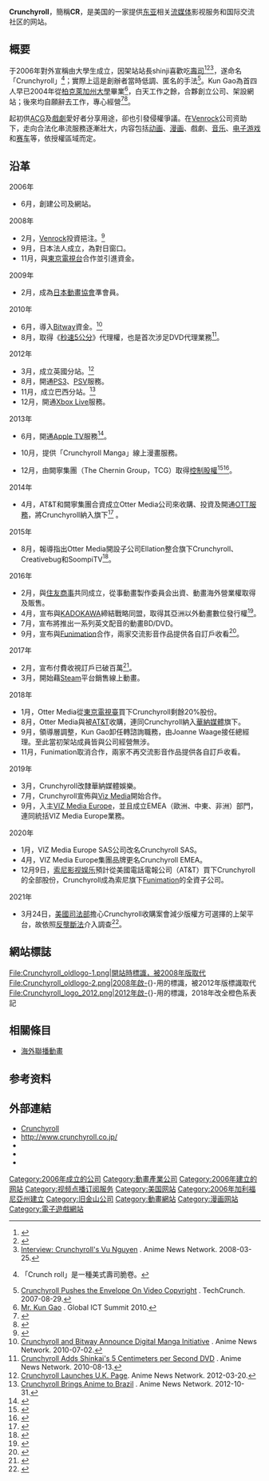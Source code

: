 {{noteTA
|G1=IT
}}
{{Infobox website
| name = Crunchyroll
| logo = Crunchyroll.svg
| company_type = [[子公司|子公司]]
| type = <!-- or: | website_type = -->
| language = [[英語|英語]]<br>[[西班牙語|西班牙語]]<br>[[法語|法語]]<br>[[葡萄牙語|葡萄牙語]]<br>[[阿拉伯語|阿拉伯語]]<br>[[義大利語|義大利語]]<br>[[德語|德語]]<br>[[俄語|俄語]]
| founded = {{Start date and age|2006|5|15}}
| predecessor = [[Funimation|Funimation]]
| location_city = [[加州|加州]][[舊金山|舊金山]]
| location_country = {{USA}}
| country_of_origin = {{USA}}
| area_served = 全球
| founder = {{le|福永元|Gen Fukunaga}}<br>{{le|辛蒂·布倫南|Cindy Brennan}}<br>Kun Gao<ref name="founders"/><ref name="technobezz.com">{{cite web|date=June 16, 2020|title=How to change language on Crunchyroll|url=https://www.technobezz.com/how-to-change-language-on-crunchyroll/|access-date=July 27, 2020|website=Technobezz|language=en-US|archive-date=July 27, 2020|archive-url=https://web.archive.org/web/20200727233220/https://www.technobezz.com/how-to-change-language-on-crunchyroll/|url-status=live}}</ref><br>James Lin<ref name="founders">{{cite news|title=Now Playing:Anime Online|language=en|work=Forbes|url=https://www.forbes.com/2009/08/04/online-anime-video-technology-e-gang-09-japan.html#18aa3f54576a|date=August 5, 2009|access-date=July 27, 2020|archive-date=July 27, 2020|archive-url=https://web.archive.org/web/20200727233215/https://www.forbes.com/2009/08/04/online-anime-video-technology-e-gang-09-japan.html#18aa3f54576a|url-status=live}}</ref><ref name="technobezz.com" /><br/>Brandon Ooi<ref name="founders"/><br/>Vu Nguyen<ref>{{cite web|title=Anime Brand Crunchyroll Shows The Potential Niche Streaming Scale|language=en|url=https://www.thedrum.com/news/2020/04/21/anime-brand-crunchyroll-shows-the-potential-niche-streaming-scale|access-date=August 14, 2020|archive-date=November 27, 2020|archive-url=https://web.archive.org/web/20201127150226/https://www.thedrum.com/news/2020/04/21/anime-brand-crunchyroll-shows-the-potential-niche-streaming-scale|url-status=live}}</ref><ref>{{cite web |title=Interview: Crunchyroll's Vu Nguyen |url=https://www.animenewsnetwork.com/interview/2008-03-25/vu-nguyen |access-date=August 14, 2020 |archive-date=January 25, 2022 |archive-url=https://web.archive.org/web/20220125083626/https://www.animenewsnetwork.com/interview/2008-03-25/vu-nguyen |url-status=live }}</ref>
| key_people = Rahul Purini（[[首席执行官|首席执行官]]）<br /> Asa Suehira（[[首席内容官|首席内容官]]）
| industry = {{hlist|[[日本动画|日本动画]]|[[日本漫畫|日本漫畫]]|[[日本電視劇|日本電視劇]]|[[电影|电影]]|[[日本电影|日本]]／[[東亞電影|東亞電影]]|{{le|家庭影音|Home video}}|{{le|商品政策|merchandising}}}}
| products = {{flatlist|
* [[流媒体|流媒体]] 
* [[隨選視訊|隨選視訊]]
* [[数字发行|数字发行]] 
}}
| services = {{flatlist|
* 劇集製作
* 劇集傳播
* 電視節目製作
* 電視節目傳播
}}
| parent = {{le|Otter Media}}（2014－2021）<br>[[索尼影視娛樂|索尼影視娛樂]]（2021－）<br>[[Aniplex|Aniplex]]（[[日本索尼音樂娛樂|日本索尼音樂娛樂]]旗下，2021－）
| divisions = Crunchyroll Manga (UK) Ltd.<br>{{le|Madman Anime}}<br>{{le|Crunchyroll EMEA}}<br>Crunchyroll Films<br/>Crunchyroll Studios<ref name="auto">{{cite web|url=https://variety.com/2018/digital/news/ellation-studios-crunchyroll-originals-high-guardian-spice-1202912537/|title=AT&T's Ellation Launches Studios in Burbank and Tokyo to Produce Crunchyroll Originals|first=Janko|last=Roettgers|date=August 22, 2018|website=variety.com|access-date=March 27, 2020|archive-date=June 5, 2020|archive-url=https://web.archive.org/web/20200605193454/https://variety.com/2018/digital/news/ellation-studios-crunchyroll-originals-high-guardian-spice-1202912537/|url-status=live}}</ref><ref>{{Cite web|url=https://www.awn.com/animationworld/marge-dean-brings-anime-and-inclusion-together-crunchyroll-studios|title=Marge Dean Brings Anime and Inclusion Together at Crunchyroll Studios|website=Animation World Network|access-date=March 27, 2020|archive-date=December 4, 2019|archive-url=https://web.archive.org/web/20191204075838/https://www.awn.com/animationworld/marge-dean-brings-anime-and-inclusion-together-crunchyroll-studios|url-status=live}}</ref><br/>Crunchyroll Games, LLC<br/>{{le|Wakanim}}<br/>{{le|VRV (串流服務)|VRV (streaming service)|VRV}}
| url = {{URL|https://www.crunchyroll.com}}
| registration = 可選
| num_users = {{increase}} 1.2億（2021）<br>（500萬付費用戶）<ref name="members">{{cite web|last=Pineda|first=Rafael Antonio|title=Crunchyroll Surpasses 5 Million Subscribers|url=https://www.animenewsnetwork.com/daily-briefs/2021-08-04/crunchyroll-surpasses-5-million-subscribers/.175871|access-date=August 4, 2021|website=Anime News Network|language=en-us|archive-date=August 4, 2021|archive-url=https://web.archive.org/web/20210804054846/https://www.animenewsnetwork.com/daily-briefs/2021-08-04/crunchyroll-surpasses-5-million-subscribers/.175871|url-status=live}}</ref>
| current_status = 運作中
}}

'''Crunchyroll'''，簡稱'''CR'''，是美国的一家提供[[东亚|东亚]]相关[[流媒体|流媒体]]影视服务和国际交流社区的网站。

==概要==
于2006年對外宣稱由大學生成立，因架站站長shinji喜歡吃[[壽司|壽司]]<ref>{{Cite web |url=http://www.crunchyroll.com/user/shinji |title=Crunchyroll - shinji - Profile Info |accessdate=2013-05-24 |archive-date=2013-05-24 |archive-url=https://web.archive.org/web/20130524061210/http://www.crunchyroll.com/user/shinji |dead-url=no }}</ref><ref>{{Cite web |title=Founder |date= |url=http://wiki.crunchyroll.com/Founder |accessdate= |archiveurl=https://web.archive.org/web/20090130070834/http://wiki.crunchyroll.com/Founder |publisher=WIKIROLL! |archivedate=2009-01-30 |language= |deadurl=yes }}</ref><ref>[http://www.animenewsnetwork.com/interview/2008-03-25/vu-nguyen Interview: Crunchyroll's Vu Nguyen] {{Wayback|url=http://www.animenewsnetwork.com/interview/2008-03-25/vu-nguyen |date=20130601132333 }}. Anime News Network. 2008-03-25.</ref>，遂命名「Crunchyroll」<ref>{{Cite web |title=About |date= |url=http://www.crunchyroll.com/about |accessdate= |archiveurl=https://web.archive.org/web/20060831165655/http://www.crunchyroll.com/about |publisher=Crunchyroll |archivedate=2006-08-31 |language= |deadurl=yes }} 「Crunch roll」是一種美式壽司脆卷。</ref>；實際上這是創辦者當時低調、匿名的手法<ref>[http://techcrunch.com/2007/08/29/crunchyroll-pushes-the-envelope-on-video-copyright/ Crunchyroll Pushes the Envelope On Video Copyright] {{Wayback|url=http://techcrunch.com/2007/08/29/crunchyroll-pushes-the-envelope-on-video-copyright/ |date=20130528125329 }}. TechCrunch. 2007-08-29.</ref>。Kun Gao為首四人早已2004年從[[柏克萊加州大學|柏克萊加州大學]]畢業<ref>[http://www.ict-summit.jp/2010/en/speakers/index.html#sp6b-4 Mr. Kun Gao] {{Wayback|url=http://www.ict-summit.jp/2010/en/speakers/index.html#sp6b-4 |date=20130516181104 }}. Global ICT Summit 2010.</ref>，白天工作之餘，合夥創立公司、架設網站；後來均自願辭去工作，專心經營<ref>{{Cite web |title=Eta Kappa Nu, Mu Chapter HKN Officers - Fall 2003 |date= |url=http://hkn.eecs.berkeley.edu/about/muchapterofficers-fa03.shtml |accessdate= |archiveurl=https://web.archive.org/web/20080719074022/http://hkn.eecs.berkeley.edu/about/muchapterofficers-fa03.shtml |publisher=UC Berkeley |archivedate=2008-07-19 |language= |deadurl=yes }}</ref><ref name=icv2>{{cite web|url=http://www.icv2.com/articles/news/13922.html|title=Crunchyroll CEO: Making Online Anime Pay|publisher=ICv2|date=2008-12-15|accessdate=2008-12-15|archive-date=2008-12-17|archive-url=https://web.archive.org/web/20081217101508/http://www.icv2.com./articles/news/13922.html|dead-url=yes}}</ref>。

起初供[[ACG|ACG]]及[[戲劇|戲劇]]愛好者分享用途，卻也引發侵權爭議。在[[Venrock|Venrock]]公司资助下，走向合法化串流服務逐漸壯大，内容包括[[动画|动画]]、[[漫画|漫画]]、戲劇、[[音乐|音乐]]、[[电子游戏|电子游戏]]和[[赛车|赛车]]等，依授權區域而定。

==沿革==
;2006年
*6月，創建公司及網站。

;2008年
*2月，[[Venrock|Venrock]]投資挹注。{{r|icv2}}<ref>{{cite web|url=http://venrock.com/index.cfm?fuseaction=content.contentDetail&id=9404|title=Venrock|publisher=Venrock.com|year=2008|accessdate=2008|deadurl=yes|archiveurl=https://web.archive.org/web/20111007223822/http://venrock.com/index.cfm?fuseaction=content.contentDetail&id=9404|archivedate=2011-10-07}}</ref>
*9月，日本法人{{nihongo|「Crunchyroll株式會社」|クランチロール株式会社|Crunchyroll Kabushiki Kaisha}}成立，為對日窗口。
*11月，與[[東京電視台|東京電視台]]合作並引進資金。

;2009年
*2月，成為[[日本動畫協會|日本動畫協會]]準會員。

;2010年
*6月，導入[[Bitway|Bitway]]資金。<ref>[http://www.animenewsnetwork.com/press-release/2010-07-02/crunchyroll-bitway-announce-digital-initiative Crunchyroll and Bitway Announce Digital Manga Initiative] {{Wayback|url=http://www.animenewsnetwork.com/press-release/2010-07-02/crunchyroll-bitway-announce-digital-initiative |date=20140120024757 }}. Anime News Network. 2010-07-02.</ref>
*8月，取得《[[秒速5公分|秒速5公分]]》代理權，也是首次涉足DVD代理業務<ref>[http://www.animenewsnetwork.com/news/2010-08-13/crunchyroll-adds-shinkai-5-centimeters-per-second-dvd Crunchyroll Adds Shinkai's 5 Centimeters per Second DVD] {{Wayback|url=http://www.animenewsnetwork.com/news/2010-08-13/crunchyroll-adds-shinkai-5-centimeters-per-second-dvd |date=20100815000334 }}. Anime News Network. 2010-08-13.</ref>。

;2012年
*3月，成立英國分站。<ref>[http://www.animenewsnetwork.co.uk/news/2012-03-20/crunchyroll-launches-u.k-page Crunchyroll Launches U.K. Page]{{Dead link|date=2019年5月 |bot=InternetArchiveBot |fix-attempted=yes }}. Anime News Network. 2012-03-20.</ref>
*8月，開通[[PS3|PS3]]、[[PlayStation_Vita|PSV]]服務。
*11月，成立巴西分站。<ref>[http://www.animenewsnetwork.com/press-release/2012-10-31/crunchyroll-brings-anime-to-brazil Crunchyroll Brings Anime to Brazil] {{Wayback|url=http://www.animenewsnetwork.com/press-release/2012-10-31/crunchyroll-brings-anime-to-brazil |date=20121204000013 }}. Anime News Network. 2012-10-31.</ref>
*12月，開通[[Xbox_Live|Xbox Live]]服務。

;2013年
*6月，開通[[Apple_TV|Apple TV]]服務<ref>{{cite web|url=http://www.apple.com/pr/library/2013/06/19HBO-GO-WatchESPN-Come-to-Apple-TV.html|title=HBO GO & WatchESPN Come to Apple TV|publisher=[[Apple_Inc.|Apple Inc.]]|date=2013-06-19|accessdate=|archive-date=2013-06-29|archive-url=https://web.archive.org/web/20130629030415/http://www.apple.com/pr/library/2013/06/19HBO-GO-WatchESPN-Come-to-Apple-TV.html|dead-url=no}}</ref>。

*10月，提供「Crunchyroll Manga」線上漫畫服務。

*12月，由闕寧集團（The Chernin Group，TCG）取得[[控制股權|控制股權]]<ref>{{cite news |url=http://www.deadline.com/2013/12/peter-chernin-takes-control-of-anime-provider-crunchyroll/ |work=Deadline.com |first=David |last=Lieberman |title=Peter Chernin Takes Control Of Anime Provider Crunchyroll |date=2013-12-02 |accessdate=2014-01-14 |archive-date=2013-12-04 |archive-url=https://web.archive.org/web/20131204211510/http://www.deadline.com/2013/12/peter-chernin-takes-control-of-anime-provider-crunchyroll/ |dead-url=no }}</ref><ref>{{cite news |url=http://www.reuters.com/article/2013/12/02/us-chernin-crunchyroll-idUSBRE9B10X320131202 |work=Reuters |first=Ronald |last=Glover |title=Chernin buys anime site Crunchyroll to expand online video assets |date=2013-12-02 |accessdate=2014-01-14 |archive-date=2014-01-14 |archive-url=https://web.archive.org/web/20140114002850/http://www.reuters.com/article/2013/12/02/us-chernin-crunchyroll-idUSBRE9B10X320131202 |dead-url=no }}</ref>。

;2014年
*4月，AT&T和闕寧集團合資成立Otter Media公司來收購、投資及開通[[OTT服務|OTT服務]]，將Crunchyroll納入旗下<ref>{{cite news |url=http://variety.com/2014/digital/news/att-chernin-groups-otter-media-online-video-venture-acquires-creativebug-for-10-mil-1201261983/ |work=[[Variety_(magazine)|Variety]] |first=Todd |last=Spangler |title=AT&T-Chernin Group’s Otter Media Online-Video Venture Acquires Creativebug for $10 Mil |date=2014-07-14 |accessdate=2016-04-12 |archive-date=2016-04-22 |archive-url=https://web.archive.org/web/20160422144136/http://variety.com/2014/digital/news/att-chernin-groups-otter-media-online-video-venture-acquires-creativebug-for-10-mil-1201261983/ |dead-url=no }}</ref> 。

;2015年
*8月，報導指出Otter Media開設子公司Ellation整合旗下Crunchyroll、Creativebug和SoompiTV<ref>{{cite news |url=http://variety.com/2015/digital/news/ellation-otter-media-att-peter-chernin-group-1201555464/ |work=Variety |first=Janko |last=Roettgers |title=Chernin, AT&T Set Brand for New Online Video Venture: Ellation |date=2015-08-03 |accessdate=2016-04-12 |archive-date=2016-04-16 |archive-url=https://web.archive.org/web/20160416125304/http://variety.com/2015/digital/news/ellation-otter-media-att-peter-chernin-group-1201555464/ |dead-url=no }}</ref>。

;2016年
*2月，與[[住友商事|住友商事]]共同成立{{nihongo|Crunchyroll SC Anime Fund株式會社|クランチロールSCアニメファンド株式会社}}，從事動畫製作委員会出資、動畫海外營業權取得及販售。
*4月，宣布與[[KADOKAWA|KADOKAWA]]締結戰略同盟，取得其亞洲以外動畫數位發行權<ref>{{cite web|url=http://www.crunchyroll.com/anime-press-release/2016/04/10/crunchyroll-and-kadokawa-enter-into-strategic-alliance|title=Crunchyroll and KADOKAWA Enter into Strategic Alliance|publisher=Crunchyroll|date=2016-04-11|accessdate=2016-04-12|archive-date=2016-04-13|archive-url=https://web.archive.org/web/20160413235835/http://www.crunchyroll.com/anime-press-release/2016/04/10/crunchyroll-and-kadokawa-enter-into-strategic-alliance|dead-url=no}}</ref>。
*7月，宣布將推出一系列英文配音的動畫BD/DVD。
*9月，宣布與[[Funimation|Funimation]]合作，兩家交流影音作品提供各自訂戶收看<ref>{{cite web|url=http://www.animenewsnetwork.com/news/2016-09-08/crunchyroll-funimation-announce-partnership-to-share-content-via-streaming-home-video-est/.106234|title=Crunchyroll, Funimation Announce Partnership to Share Content Via Streaming, Home Video, Est.|publisher=[[Anime_News_Network|Anime News Network]]|date=September 8, 2016|accessdate=2017-04-20|archive-date=2016-09-19|archive-url=https://web.archive.org/web/20160919222537/http://www.animenewsnetwork.com/news/2016-09-08/crunchyroll-funimation-announce-partnership-to-share-content-via-streaming-home-video-est/.106234|dead-url=no}}</ref>。

;2017年
*2月，宣布付費收視訂戶已破百萬<ref name="Million">{{cite press release|url=http://www.crunchyroll.com/anime-press-release/2017/02/09-1/largest-anime-streaming-service-crunchyroll-surpasses-one-million-paid-subscribers|title=Largest Anime Streaming Service Crunchyroll Surpasses One Million Paid Subscribers|publisher=Crunchyroll|date=February 9, 2017|accessdate=February 14, 2017|archive-date=2017-02-15|archive-url=https://web.archive.org/web/20170215120833/http://www.crunchyroll.com/anime-press-release/2017/02/09-1/largest-anime-streaming-service-crunchyroll-surpasses-one-million-paid-subscribers|dead-url=no}}</ref>。
*3月，開始藉[[Steam|Steam]]平台銷售線上動畫。

;2018年
*1月，Otter Media從[[東京電視臺|東京電視臺]]買下Crunchyroll剩餘20%股份。
*8月，Otter Media與被[[AT&T|AT&T]]收購，連同Crunchyroll納入[[華納媒體|華納媒體]]旗下。
*9月，領導層調整，Kun Gao卸任轉諮詢職務，由Joanne Waage接任總經理。至此當初架站成員皆與公司經營無涉。
*11月，Funimation取消合作，兩家不再交流影音作品提供各自訂戶收看。

;2019年
*3月，Crunchyroll改隸華納媒體娛樂。
*7月，Crunchyroll宣佈與[[Viz_Media|Viz Media]]開始合作。
*9月，入主[[碧日#歐洲|VIZ Media Europe]]，並且成立EMEA（歐洲、中東、非洲）部門，連同統括VIZ Media Europe業務。

;2020年
*1月，VIZ Media Europe SAS公司改名Crunchyroll SAS。
*4月，VIZ Media Europe集團品牌更名Crunchyroll EMEA。
*12月9日，[[索尼影视娱乐|索尼影视娱乐]]預計從美國電話電報公司（AT&T）買下Crunchyroll的全部股份，Crunchyroll成為索尼旗下[[Funimation|Funimation]]的全資子公司。

;2021年
*3月24日，[[美国司法部|美國司法部]]擔心Crunchyroll收購案會減少版權方可選擇的上架平台，故依照[[反壟斷法|反壟斷法]]介入調查<ref>{{Cite web|title=Report: U.S. Justice Department Extends Antitrust Review of Sony's Proposed Acquisition of Crunchyroll|url=https://www.animenewsnetwork.com/news/2021-03-24/report-u.s-justice-department-extends-antitrust-review-of-sony-proposed-acquisition-of-crunchyroll/.171049|access-date=2021-07-26|work=Anime News Network|language=en|archive-date=2021-07-13|archive-url=https://web.archive.org/web/20210713180813/https://www.animenewsnetwork.com/news/2021-03-24/report-u.s-justice-department-extends-antitrust-review-of-sony-proposed-acquisition-of-crunchyroll/.171049}}</ref>。

== 網站標誌 ==
<gallery>
File:Crunchyroll_oldlogo-1.png|開站時標識，被2008年版取代
File:Crunchyroll_oldlogo-2.png|2008年啟-{}-用的標識，被2012年版標識取代
File:Crunchyroll_logo_2012.png|2012年啟-{}-用的標識，2018年改全橙色系表記
</gallery>

==相關條目==
* [[海外聯播動畫|海外聯播動畫]]

==参考资料==
{{Reflist|2}}

==外部連結==
{{Commonscat|Crunchyroll}}
* [http://www.crunchyroll.com/ Crunchyroll]{{Wayback|url=http://www.crunchyroll.com/ |date=20130530025725 }}{{en}}
* http://www.crunchyroll.co.jp/{{Wayback|url=http://www.crunchyroll.co.jp/ |date=20130522034032 }}{{ja}}
* {{facebook|Crunchyroll}}{{en}}
* {{instagram|crunchyroll}}{{en}}
* {{twitter|Crunchyroll}}{{en}}

{{日本動畫協會成員}}
{{Digital distribution platforms}}
{{電影票房}}

[[Category:2006年成立的公司|Category:2006年成立的公司]]
[[Category:動畫產業公司|Category:動畫產業公司]]
[[Category:2006年建立的网站|Category:2006年建立的网站]]
[[Category:视频点播订阅服务|Category:视频点播订阅服务]]
[[Category:美国网站|Category:美国网站]]
[[Category:2006年加利福尼亞州建立|Category:2006年加利福尼亞州建立]]
[[Category:旧金山公司|Category:旧金山公司]]
[[Category:動畫網站|Category:動畫網站]]
[[Category:漫画网站|Category:漫画网站]]
[[Category:電子遊戲網站|Category:電子遊戲網站]]